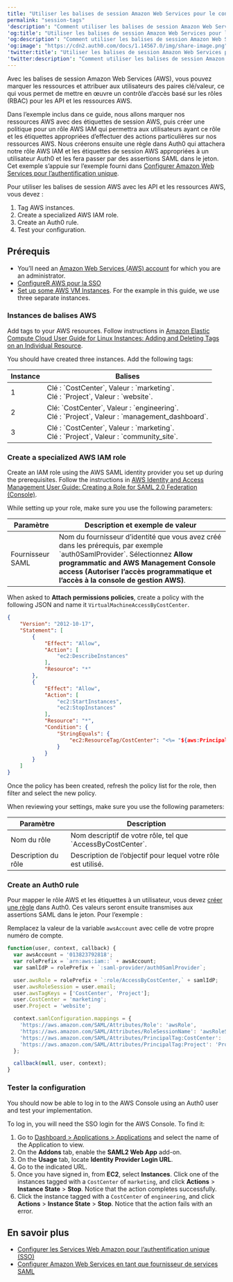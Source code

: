```yaml
---
title: "Utiliser les balises de session Amazon Web Services pour le contrôle d'accès basé sur les rôles (RBAC)"
permalink: "session-tags"
'description': "Comment utiliser les balises de session Amazon Web Services (AWS) pour implémenter le contrôle d’accès basé sur les rôles (RBAC) pour les API et ressources AWS."
'og:title': "Utiliser les balises de session Amazon Web Services pour le contrôle d'accès basé sur les rôles (RBAC)"
'og:description': "Comment utiliser les balises de session Amazon Web Services (AWS) pour implémenter le contrôle d’accès basé sur les rôles (RBAC) pour les API et ressources AWS."
'og:image': "https://cdn2.auth0.com/docs/1.14567.0/img/share-image.png"
'twitter:title': "Utiliser les balises de session Amazon Web Services pour le contrôle d'accès basé sur les rôles (RBAC)"
'twitter:description': "Comment utiliser les balises de session Amazon Web Services (AWS) pour implémenter le contrôle d’accès basé sur les rôles (RBAC) pour les API et ressources AWS."
---
```


Avec les balises de session Amazon Web Services (AWS), vous pouvez marquer les ressources et attribuer aux utilisateurs des paires clé/valeur, ce qui vous permet de mettre en œuvre un contrôle d’accès basé sur les rôles (RBAC) pour les API et les ressources AWS.

Dans l’exemple inclus dans ce guide, nous allons marquer nos ressources AWS avec des étiquettes de session AWS, puis créer une politique pour un rôle AWS IAM qui permettra aux utilisateurs ayant ce rôle et les étiquettes appropriées d’effectuer des actions particulières sur nos ressources AWS. Nous créerons ensuite une règle dans Auth0 qui attachera notre rôle AWS IAM et les étiquettes de session AWS appropriées à un utilisateur Auth0 et les fera passer par des assertions <Tooltip href="/docs/docs/fr-ca/glossary?term=security-assertion-markup-language" tip="Security Assertion Markup Language (SAML)
Protocole normalisé permettant à deux parties d’échanger des informations d’authentification sans mot de passe." cta="Voir le glossaire">SAML</Tooltip> dans le jeton. Cet exemple s’appuie sur l’exemple fourni dans [Configurer Amazon Web Services pour l’authentification unique](/docs/docs/fr-ca/customize/integrations/aws/configure-amazon-web-services-for-sso).

Pour utiliser les balises de session AWS avec les API et les ressources AWS, vous devez :

1. Tag AWS instances.
2. Create a specialized AWS IAM role.
3. Create an Auth0 rule.
4. Test your configuration.

## Prérequis

* You’ll need an [Amazon Web Services (AWS) account](https://portal.aws.amazon.com/billing/signup#/start) for which you are an administrator.
* [ConfigureR AWS pour la SSO](/docs/docs/fr-ca/customize/integrations/aws/configure-amazon-web-services-for-sso)
* [Set up some AWS VM Instances](https://docs.aws.amazon.com/AWSEC2/latest/UserGuide/EC2_GetStarted.html#ec2-launch-instance). For the example in this guide, we use three separate instances.

### Instances de balises AWS

Add tags to your AWS resources. Follow instructions in [Amazon Elastic Compute Cloud User Guide for Linux Instances: Adding and Deleting Tags on an Individual Resource](https://docs.aws.amazon.com/AWSEC2/latest/UserGuide/Using_Tags.html#adding-or-deleting-tags).

You should have created three instances. Add the following tags:

<table class="table"><thead>
<tr>
<th>Instance</th>
<th>Balises</th>
</tr>
</thead>
<tbody>
<tr>
<td>1</td>
<td>Clé : `CostCenter`, Valeur : `marketing`.<br/>Clé : `Project`, Valeur : `website`.</td>
</tr>
<tr>
<td>2</td>
<td>Clé: `CostCenter`, Valeur : `engineering`.<br/>Clé : `Project`, Valeur : `management_dashboard`.</td>
</tr>
<tr>
<td>3</td>
<td>Clé : `CostCenter`, Valeur : `marketing`.<br/>Clé : `Project`, Valeur : `community_site`.</td>
</tr>
</tbody>
</table>

### Create a specialized AWS IAM role

Create an IAM role using the AWS SAML <Tooltip href="/docs/docs/fr-ca/glossary?term=idp" tip="Fournisseur d’identité (IdP)
Service de stockage et de gestion des identités numériques." cta="Voir le glossaire">identity provider</Tooltip> you set up during the prerequisites. Follow the instructions in [AWS Identity and Access Management User Guide: Creating a Role for SAML 2.0 Federation (Console)](https://docs.aws.amazon.com/IAM/latest/UserGuide/id_roles_create_for-idp_saml.html).

While setting up your role, make sure you use the following parameters:

<table class="table"><thead>
<tr>
<th>Paramètre</th>
<th>Description et exemple de valeur</th>
</tr>
</thead>
<tbody>
<tr>
<td>Fournisseur SAML</td>
<td>Nom du fournisseur d’identité que vous avez créé dans les prérequis, par exemple `auth0SamlProvider`. Sélectionnez <strong>Allow programmatic and AWS Management Console access (Autoriser l’accès programmatique et l’accès à la console de gestion AWS)</strong>.</td>
</tr>
</tbody>
</table>

When asked to **Attach permissions policies**, create a policy with the following JSON and name it `VirtualMachineAccessByCostCenter`.

```json lines
{
    "Version": "2012-10-17",
    "Statement": [
        {
            "Effect": "Allow",
            "Action": [
                "ec2:DescribeInstances"
            ],
            "Resource": "*"
        },
        {
            "Effect": "Allow",
            "Action": [
                "ec2:StartInstances",
                "ec2:StopInstances"
            ],
            "Resource": "*",
            "Condition": {
                "StringEquals": {
                    "ec2:ResourceTag/CostCenter": "<%= "${aws:PrincipalTag/CostCenter}" %>"
                }
            }
        }
    ]
}
```

Once the policy has been created, refresh the policy list for the role, then filter and select the new policy.

When reviewing your settings, make sure you use the following parameters:

<table class="table"><thead>
<tr>
<th>Paramètre</th>
<th>Description</th>
</tr>
</thead>
<tbody>
<tr>
<td>Nom du rôle</td>
<td>Nom descriptif de votre rôle, tel que `AccessByCostCenter`.</td>
</tr>
<tr>
<td>Description du rôle</td>
<td>Description de l’objectif pour lequel votre rôle est utilisé.</td>
</tr>
</tbody>
</table>

### Create an Auth0 rule

Pour mapper le rôle AWS et les étiquettes à un utilisateur, vous devez [créer une règle](/docs/docs/fr-ca/customize/rules/create-rules) dans Auth0. Ces valeurs seront ensuite transmises aux assertions SAML dans le jeton. Pour l’exemple :

<Callout icon="file-lines" color="#0EA5E9" iconType="regular">

Remplacez la valeur de la variable `awsAccount` avec celle de votre propre numéro de compte.

</Callout>

```javascript lines
function(user, context, callback) {
  var awsAccount = '013823792818';
  var rolePrefix = `arn:aws:iam::` + awsAccount; 
  var samlIdP = rolePrefix + `:saml-provider/auth0SamlProvider`;

  user.awsRole = rolePrefix + `:role/AccessByCostCenter,` + samlIdP;
  user.awsRoleSession = user.email;
  user.awsTagKeys = ['CostCenter', 'Project'];
  user.CostCenter = 'marketing';
  user.Project = 'website';

  context.samlConfiguration.mappings = {
    'https://aws.amazon.com/SAML/Attributes/Role': 'awsRole',
    'https://aws.amazon.com/SAML/Attributes/RoleSessionName': 'awsRoleSession',
    'https://aws.amazon.com/SAML/Attributes/PrincipalTag:CostCenter': 'CostCenter',
    'https://aws.amazon.com/SAML/Attributes/PrincipalTag:Project': 'Project'
  };

  callback(null, user, context);
}
```

### Tester la configuration

You should now be able to log in to the AWS Console using an Auth0 user and test your implementation.

To log in, you will need the <Tooltip href="/docs/docs/fr-ca/glossary?term=single-sign-on" tip="Authentification unique (SSO)
Service qui, après qu’un utilisateur se soit connecté à une application, le connecte automatiquement à d’autres applications." cta="Voir le glossaire">SSO</Tooltip> login for the AWS Console. To find it:

1. Go to [Dashboard > Applications > Applications](https://manage.auth0.com/#/applications) and select the name of the Application to view.
2. On the **Addons** tab, enable the **SAML2 Web App** add-on.
3. On the **Usage** tab, locate **Identity Provider Login URL**.
4. Go to the indicated URL.
5. Once you have signed in, from **EC2**, select **Instances**. Click one of the instances tagged with a `CostCenter` of `marketing`, and click **Actions** > **Instance State** > **Stop**. Notice that the action completes successfully.
6. Click the instance tagged with a `CostCenter` of `engineering`, and click **Actions** > **Instance State** > **Stop**. Notice that the action fails with an error.

## En savoir plus

* [Configurer les Services Web Amazon pour l’authentification unique (SSO)](/docs/docs/fr-ca/customize/integrations/aws/configure-amazon-web-services-for-sso)
* [Configurer Amazon Web Services en tant que fournisseur de services SAML](/docs/docs/fr-ca/authenticate/single-sign-on/outbound-single-sign-on/configure-auth0-saml-identity-provider/configure-saml2-web-app-addon-for-aws)